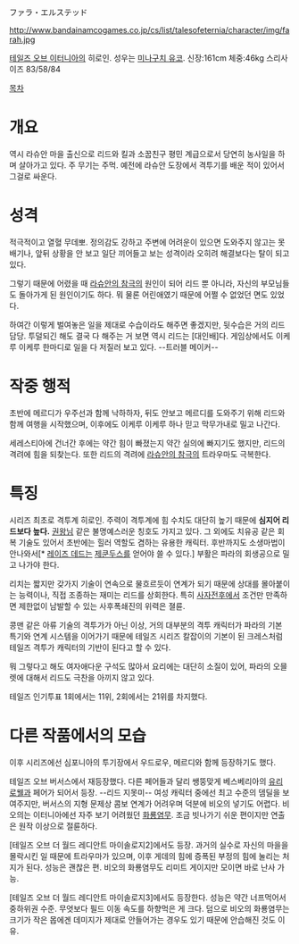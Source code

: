 ファラ・エルステッド

http://www.bandainamcogames.co.jp/cs/list/talesofeternia/character/img/farah.jpg

[[테일즈 오브 이터니아]]의 히로인. 성우는 [[미나구치 유코]]. 신장:161cm 체중:46kg 스리사이즈 83/58/84

[[목차]]
= 개요 =
역시 라슈안 마을 출신으로 리드와 킬과 소꿉친구 평민 계급으로서 당연히 농사일을 하며 살아가고 있다. 주 무기는 주먹. 예전에 라슈안 도장에서 격투기를 배운 적이 있어서 그걸로 싸운다.
= 성격 =
적극적이고 열혈 무데뽀. 정의감도 강하고 주변에 어려운이 있으면 도와주지 않고는 못배기나, 앞뒤 상황을 안 보고 일단 끼어들고 보는 성격이라 오히려 해결보다는 탈이 되고 있다. 

그렇기 때문에 어렸을 때 [[라슈안의 참극]]의 원인이 되어 리드 뿐 아니라, 자신의 부모님들도 돌아가게 된 원인이기도 하다. 뭐 물론 어린애였기 때문에 어쩔 수 없었던 면도 있었다.

하여간 이렇게 벌여놓은 일을 제대로 수습이라도 해주면 좋겠지만, 뒷수습은 거의 리드 담당. 투덜되긴 해도 결국 다 해주는 거 보면 역시 리드는 [대인배]다. 게임상에서도 이케루 이케루 한마디로 일을 다 저질러 보고 있다. --트러블 메이커--
= 작중 행적 =
초반에 메르디가 우주선과 함께 낙하하자, 뒤도 안보고 메르디를 도와주기 위해 리드와 함께 여행을 시작했으며, 이후에도 이케루 이케루 하나 믿고 막무가내로 밀고 나간다.

세레스티아에 건너간 후에는 약간 힘이 빠졌는지 약간 실의에 빠지기도 했지만, 리드의 격려에 힘을 되찾는다. 또한 리드의 격려에 [[라슈안의 참극]]의 트라우마도 극복한다.
= 특징 =
시리즈 최초로 격투계 히로인. 주력이 격투계에 힘 수치도 대단히 높기 때문에 '''심지어 리드보다 높다.''' [[권왕]]님 같은 불명예스러운 칭호도 가지고 있다. 그 외에도 치유공 같은 회복 기술도 있어서 초반에는 힐러 역할도 겸하는 유용한 캐릭터. 후반까지도 소생마법이 안나와서[* [[레이즈 데드]]는 [[제쿤두스]]를 얻어야 쓸 수 있다.] 부활은 파라의 회생공으로 밀고 나가야 한다.

리치는 짧지만 갖가지 기술이 연속으로 물흐르듯이 연계가 되기 때문에 상대를 몰아붙이는 능력이나, 직접 조종하는 재미는 리드를 상회한다. 특히 [[사자전후]]에서 조건만 만족하면 제한없이 남발할 수 있는 사후폭쇄진의 위력은 졀륜.

콩맨 같은 아류 기술의 격투가가 아닌 이상, 거의 대부분의 격투 캐릭터가 파라의 기본 특기와 연계 시스템을 이어가기 때문에 테일즈 시리즈 칼잡이의 기본이 된 크레스처럼 테일즈 격투가 캐릭터의 기반이 된다고 할 수 있다. 

뭐 그렇다고 해도 여자애다운 구석도 많아서 요리에는 대단히 소질이 있어, 파라의 오믈렛에 대해서 리드도 극찬을 아끼지 않고 있다.

테일즈 인기투표 1회에서는 11위, 2회에서는 21위를 차지했다.
= 다른 작품에서의 모습 =
이후 시리즈에선 심포니아의 투기장에서 우드로우, 메르디와 함께 등장하기도 했다.

{{{#!html
<iframe width="560" height="315" src="http://www.youtube.com/embed/fOWRkxFsEPE" frameborder="0" allowfullscreen></iframe>
}}}

테일즈 오브 버서스에서 재등장했다. 
다른 페어들과 달리 쌩뚱맞게 베스베리아의 [[유리 로웰]]과 페어가 되어서 등장. --리드 지못미-- 여성 캐릭터 중에선 최고 수준의 뎀딜을 보여주지만, 버서스의 지형 문제상 콤보 연계가 어려우며 덕분에 비오의 넣기도 어렵다. 비오의는 이터니아에선 자주 보기 어려웠던 [[화룡염무]]. 조금 빗나가기 쉬운 편이지만 연출은 원작 이상으로 절륜하다.

[테일즈 오브 더 월드 레디안트 마이솔로지2]에서도 등장.
과거의 실수로 자신의 마을을 몰락시킨 일 때문에 트라우마가 있으며, 이후 게데의 힘에 증폭된 부정의 힘에 눌리는 처지가 된다. 성능은 괜찮은 편. 비오의 화룡염무도 리미트 게이지만 모이면 바로 난사 가능.

[테일즈 오브 더 월드 레디안트 마이솔로지3]에서도 등장한다.
성능은 약간 너프먹어서 중하위권 수준. 무엇보다 필드 이동 속도를 하향먹은 게 크다.
덤으로 비오의 화룡염무는 크기가 작은 몹에겐 데미지가 제대로 안들어가는 경우도 있기 때문에 안습해진 것도 이유.
